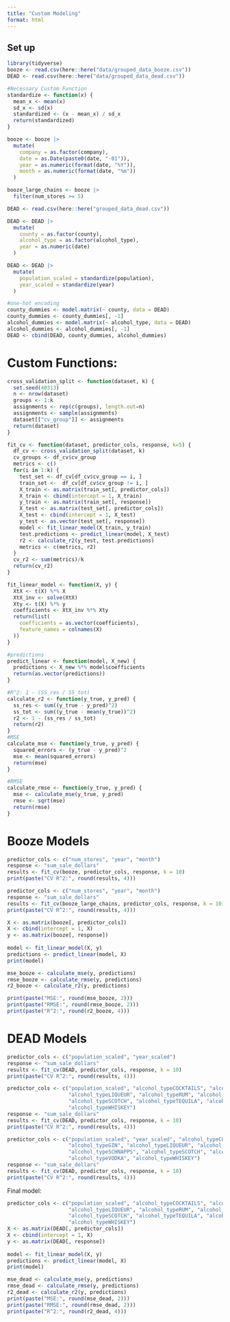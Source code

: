 ```yaml
---
title: "Custom Modeling"
format: html
---
```


## Set up

```r
library(tidyverse)
booze <- read.csv(here::here("data/grouped_data_booze.csv"))
DEAD <- read.csv(here::here("data/grouped_data_dead.csv"))
```

```r
#Necessary Custom Function
standardize <- function(x) {
  mean_x <- mean(x)
  sd_x <- sd(x)
  standardized <- (x - mean_x) / sd_x
  return(standardized)
}
```

```r
booze <- booze |>
  mutate(
    company = as.factor(company),
    date = as.Date(paste0(date, "-01")),
    year = as.numeric(format(date, "%Y")),
    month = as.numeric(format(date, "%m"))
  )

booze_large_chains <- booze |>
  filter(num_stores >= 5)

DEAD <- read.csv(here::here("grouped_data_dead.csv"))

DEAD <- DEAD |>
  mutate(
    county = as.factor(county),
    alcohol_type = as.factor(alcohol_type),
    year = as.numeric(date)
  )

DEAD <- DEAD |>
  mutate(
    population_scaled = standardize(population),
    year_scaled = standardize(year)
  )

#one-hot encoding
county_dummies <- model.matrix(~ county, data = DEAD)
county_dummies <- county_dummies[, -1]
alcohol_dummies <- model.matrix(~ alcohol_type, data = DEAD)
alcohol_dummies <- alcohol_dummies[, -1]
DEAD <- cbind(DEAD, county_dummies, alcohol_dummies)
```

# Custom Functions:

```r
cross_validation_split <- function(dataset, k) {
  set.seed(40313)
  n <- nrow(dataset)
  groups <- 1:k
  assignments <- rep(c(groups), length.out=n)
  assignments <- sample(assignments)
  dataset[["cv_group"]] <- assignments
  return(dataset)
}
```

```r
fit_cv <- function(dataset, predictor_cols, response, k=5) {
  df_cv <- cross_validation_split(dataset, k)
  cv_groups <- df_cv$cv_group
  metrics <- c()
  for(i in 1:k) {
    test_set <- df_cv[df_cv$cv_group == i, ]
    train_set <-  df_cv[df_cv$cv_group != i, ]
    X_train <- as.matrix(train_set[, predictor_cols])
    X_train <- cbind(intercept = 1, X_train)
    y_train <- as.matrix(train_set[, response])
    X_test <- as.matrix(test_set[, predictor_cols])
    X_test <- cbind(intercept = 1, X_test)
    y_test <- as.vector(test_set[, response])
    model <- fit_linear_model(X_train, y_train)
    test.predictions <- predict_linear(model, X_test)
    r2 <- calculate_r2(y_test, test.predictions)
    metrics <- c(metrics, r2)
  }
  cv_r2 <- sum(metrics)/k
  return(cv_r2)
}
```

```r
fit_linear_model <- function(X, y) {
  XtX <- t(X) %*% X
  XtX_inv <- solve(XtX)
  Xty <- t(X) %*% y
  coefficients <- XtX_inv %*% Xty
  return(list(
    coefficients = as.vector(coefficients),
    feature_names = colnames(X)
  ))
}

#predictions
predict_linear <- function(model, X_new) {
  predictions <- X_new %*% model$coefficients
  return(as.vector(predictions))
}

#R^2: 1 - (SS_res / SS_tot)
calculate_r2 <- function(y_true, y_pred) {
  ss_res <- sum((y_true - y_pred)^2)
  ss_tot <- sum((y_true - mean(y_true))^2)
  r2 <- 1 - (ss_res / ss_tot)
  return(r2)
}
#MSE
calculate_mse <- function(y_true, y_pred) {
  squared_errors <- (y_true - y_pred)^2
  mse <- mean(squared_errors)
  return(mse)
}

#RMSE
calculate_rmse <- function(y_true, y_pred) {
  mse <- calculate_mse(y_true, y_pred)
  rmse <- sqrt(mse)
  return(rmse)
}
```

# Booze Models

```r
predictor_cols <- c("num_stores", "year", "month")
response <- "sum_sale_dollars"
results <- fit_cv(booze, predictor_cols, response, k = 10)
print(paste("CV R^2:", round(results, 4)))
```

```r
predictor_cols <- c("num_stores", "year", "month")
response <- "sum_sale_dollars"
results <- fit_cv(booze_large_chains, predictor_cols, response, k = 10)
print(paste("CV R^2:", round(results, 4)))
```

```r
X <- as.matrix(booze[, predictor_cols])
X <- cbind(intercept = 1, X)
y <- as.matrix(booze[, response])
    
model <- fit_linear_model(X, y)
predictions <- predict_linear(model, X)
print(model)

mse_booze <- calculate_mse(y, predictions)
rmse_booze <- calculate_rmse(y, predictions)
r2_booze <- calculate_r2(y, predictions)

print(paste("MSE:", round(mse_booze, 2)))
print(paste("RMSE:", round(rmse_booze, 2)))
print(paste("R^2:", round(r2_booze, 4)))
```

# DEAD Models

```r
predictor_cols <- c("population_scaled", "year_scaled")
response <- "sum_sale_dollars"
results <- fit_cv(DEAD, predictor_cols, response, k = 10)
print(paste("CV R^2:", round(results, 4)))
```

```r
predictor_cols <- c("population_scaled", "alcohol_typeCOCKTAILS", "alcohol_typeGIN", 
                    "alcohol_typeLIQUEUR", "alcohol_typeRUM", "alcohol_typeSCHNAPPS", 
                    "alcohol_typeSCOTCH", "alcohol_typeTEQUILA", "alcohol_typeVODKA", 
                    "alcohol_typeWHISKEY")
response <- "sum_sale_dollars"
results <- fit_cv(DEAD, predictor_cols, response, k = 10)
print(paste("CV R^2:", round(results, 4)))
```

```r
predictor_cols <- c("population_scaled", "year_scaled", "alcohol_typeCOCKTAILS", 
                    "alcohol_typeGIN", "alcohol_typeLIQUEUR", "alcohol_typeRUM", 
                    "alcohol_typeSCHNAPPS", "alcohol_typeSCOTCH", "alcohol_typeTEQUILA", 
                    "alcohol_typeVODKA", "alcohol_typeWHISKEY")
response <- "sum_sale_dollars"
results <- fit_cv(DEAD, predictor_cols, response, k = 10)
print(paste("CV R^2:", round(results, 4)))
```

Final model:

```r
predictor_cols <- c("population_scaled", "alcohol_typeCOCKTAILS", "alcohol_typeGIN", 
                    "alcohol_typeLIQUEUR", "alcohol_typeRUM", "alcohol_typeSCHNAPPS", 
                    "alcohol_typeSCOTCH", "alcohol_typeTEQUILA", "alcohol_typeVODKA", 
                    "alcohol_typeWHISKEY")
X <- as.matrix(DEAD[, predictor_cols])
X <- cbind(intercept = 1, X)
y <- as.matrix(DEAD[, response])
    
model <- fit_linear_model(X, y)
predictions <- predict_linear(model, X)
print(model)

mse_dead <- calculate_mse(y, predictions)
rmse_dead <- calculate_rmse(y, predictions)
r2_dead <- calculate_r2(y, predictions)
print(paste("MSE:", round(mse_dead, 2)))
print(paste("RMSE:", round(rmse_dead, 2)))
print(paste("R^2:", round(r2_dead, 4)))
```
